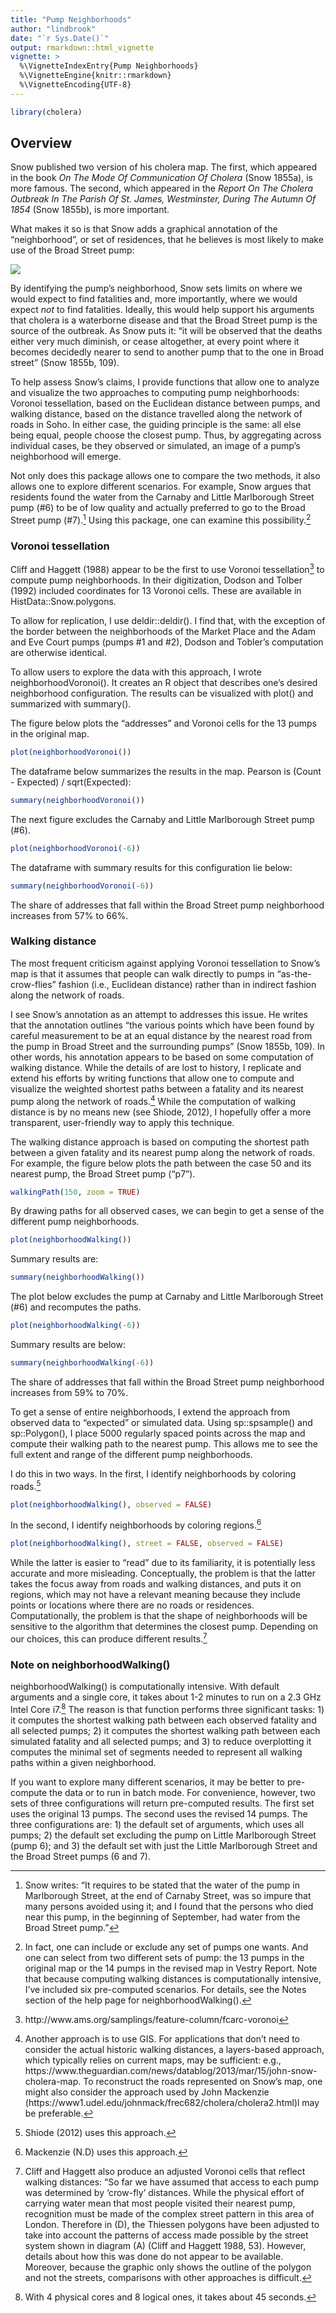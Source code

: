 ```yaml
---
title: "Pump Neighborhoods"
author: "lindbrook"
date: "`r Sys.Date()`"
output: rmarkdown::html_vignette
vignette: >
  %\VignetteIndexEntry{Pump Neighborhoods}
  %\VignetteEngine{knitr::rmarkdown}
  %\VignetteEncoding{UTF-8}
---
```


```r
library(cholera)
```

## Overview

Snow published two version of his cholera map. The first, which appeared in the book _On The Mode Of Communication Of Cholera_ (Snow 1855a), is more famous. The second, which appeared in the _Report On The Cholera Outbreak In The Parish Of St. James, Westminster, During The Autumn Of 1854_ (Snow 1855b), is more important.

What makes it so is that Snow adds a graphical annotation of the "neighborhood", or set of residences, that he believes is most likely to make use of the Broad Street pump:

![](fig12-6.png)

By identifying the pump's neighborhood, Snow sets limits on where we would expect to find fatalities and, more importantly, where we would expect  _not_  to find fatalities. Ideally, this would help support his arguments that cholera is a waterborne disease and that the Broad Street pump is the source of the outbreak. As Snow puts it: "it will be observed that the deaths either very much diminish, or cease altogether, at every point where it becomes decidedly nearer to send to another pump that to the one in Broad street" (Snow 1855b, 109).

To help assess Snow's claims, I provide functions that allow one to analyze and visualize the two approaches to computing pump neighborhoods: Voronoi tessellation, based on the Euclidean distance between pumps, and walking distance, based on the distance travelled along the network of roads in Soho. In either case, the guiding principle is the same: all else being equal, people choose the closest pump. Thus, by aggregating across individual cases, be they observed or simulated, an image of a pump's neighborhood will emerge.

Not only does this package allows one to compare the two methods, it also allows one to explore different scenarios. For example, Snow argues that residents found the water from the Carnaby and Little Marlborough Street pump (#6) to be of low quality and actually preferred to go to the Broad Street pump (#7).^[Snow writes: "It requires to be stated that the water of the pump in Marlborough Street, at the end of Carnaby Street, was so impure that many persons avoided using it; and I found that the persons who died near this pump, in the beginning of September, had water from the Broad Street pump."] Using this package, one can examine this possibility.^[In fact, one can include or exclude any set of pumps one wants. And one can select from two different sets of pump: the 13 pumps in the original map or the 14 pumps in the revised map in Vestry Report. Note that because computing walking distances is computationally intensive, I've included six pre-computed scenarios. For details, see the Notes section of the help page for neighborhoodWalking().]

### Voronoi tessellation

Cliff and Haggett (1988) appear to be the first to use Voronoi tessellation^[http://www.ams.org/samplings/feature-column/fcarc-voronoi] to compute pump neighborhoods. In their digitization, Dodson and Tolber (1992) included coordinates for 13 Voronoi cells. These are available in HistData::Snow.polygons.

To allow for replication, I use deldir::deldir(). I find that, with the exception of the border between the neighborhoods of the Market Place and the Adam and Eve Court pumps (pumps #1 and #2), Dodson and Tobler's computation are otherwise identical.

To allow users to explore the data with this approach, I wrote neighborhoodVoronoi(). It creates an R object that describes one's desired neighborhood configuration. The results can be visualized with plot() and summarized with summary(). 

The figure below plots the "addresses" and Voronoi cells for the 13 pumps in the original map.

```r
plot(neighborhoodVoronoi())
```

The dataframe below summarizes the results in the map. Pearson is (Count - Expected) / sqrt(Expected):

```r
summary(neighborhoodVoronoi())
```

The next figure excludes the Carnaby and Little Marlborough Street pump (#6).

```r
plot(neighborhoodVoronoi(-6))
```

The dataframe with summary results for this configuration lie below:

```r
summary(neighborhoodVoronoi(-6))
```

The share of addresses that fall within the Broad Street pump neighborhood increases from 57% to 66%.

### Walking distance

The most frequent criticism against applying Voronoi tessellation to Snow's map is that it assumes that people can walk directly to pumps in "as-the-crow-flies" fashion (i.e., Euclidean distance) rather than in indirect fashion along the network of roads.

I see Snow's annotation as an attempt to addresses this issue. He writes that the annotation outlines "the various points which have been found by careful measurement to be at an equal distance by the nearest road from the pump in Broad Street and the surrounding pumps" (Snow 1855b, 109). In other words, his annotation appears to be based on some computation of walking distance. While the details of are lost to history, I replicate and extend his efforts by writing functions that allow one to compute and visualize the weighted shortest paths between a fatality and its nearest pump along the network of roads.^[Another approach is to use GIS. For applications that don't need to consider the actual historic walking distances, a layers-based approach, which typically relies on current maps, may be sufficient: e.g., https://www.theguardian.com/news/datablog/2013/mar/15/john-snow-cholera-map. To reconstruct the roads represented on Snow's map, one might also consider the approach used by John Mackenzie (https://www1.udel.edu/johnmack/frec682/cholera/cholera2.html)l may be preferable.] While the computation of walking distance is by no means new (see Shiode, 2012), I hopefully offer a more transparent, user-friendly way to apply this technique.

The walking distance approach is based on computing the shortest path between a given fatality and its nearest pump along the network of roads. For example, the figure below plots the path between the case 50 and its nearest pump, the Broad Street pump ("p7").

```r
walkingPath(150, zoom = TRUE)
```

By drawing paths for all observed cases, we can begin to get a sense of the different pump neighborhoods.

```r
plot(neighborhoodWalking())
```

Summary results are:

```r
summary(neighborhoodWalking())
```

The plot below excludes the pump at Carnaby and Little Marlborough Street (#6) and recomputes the paths.

```r
plot(neighborhoodWalking(-6))
```

Summary results are below:

```r
summary(neighborhoodWalking(-6))
```

The share of addresses that fall within the Broad Street pump neighborhood increases from 59% to 70%.

To get a sense of entire neighborhoods, I extend the approach from observed data to "expected" or simulated data. Using sp::spsample() and sp::Polygon(), I place 5000 regularly spaced points across the map and compute their walking path to the nearest pump. This allows me to see the full extent and range of the different pump neighborhoods.

I do this in two ways. In the first, I identify neighborhoods by coloring roads.^[Shiode (2012) uses this approach.]

```r
plot(neighborhoodWalking(), observed = FALSE)
```

In the second, I identify neighborhoods by coloring regions.^[Mackenzie (N.D) uses this approach.]

```r
plot(neighborhoodWalking(), street = FALSE, observed = FALSE)
```

While the latter is easier to "read" due to its familiarity, it is potentially less accurate and more misleading. Conceptually, the problem is that the latter takes the focus away from roads and walking distances, and puts it on regions, which may not have a relevant meaning because they include points or locations where there are no roads or residences. Computationally, the problem is that the shape of neighborhoods will be sensitive to the algorithm that determines the closest pump. Depending on our choices, this can produce different results.^[Cliff and Haggett also produce an adjusted Voronoi cells that reflect walking distances: "So far we have assumed that access to each pump was determined by 'crow-fly' distances. While the physical effort of carrying water mean that most people visited their nearest pump, recognition must be made of the complex street pattern in this area of London. Therefore in (D), the Thiessen polygons have been adjusted to take into account the patterns of access made possible by the street system shown in diagram (A) (Cliff and Haggett 1988, 53). However, details about how this was done do not appear to be available. Moreover, because the graphic only shows the outline of the polygon and not the streets, comparisons with other approaches is difficult.]

### Note on neighborhoodWalking()

neighborhoodWalking() is computationally intensive. With default arguments and a single core, it takes about 1-2 minutes to run on a 2.3 GHz Intel Core i7.^[With 4 physical cores and 8 logical ones, it takes about 45 seconds.] The reason is that function performs three significant tasks: 1) it computes the shortest walking path between each observed fatality and all selected pumps; 2) it computes the shortest walking path between each simulated fatality and all selected pumps; and 3) to reduce overplotting it computes the minimal set of segments needed to represent all walking paths within a given neighborhood.

If you want to explore many different scenarios, it may be better to pre-compute the data or to run in batch mode. For convenience, however, two sets of three configurations will return pre-computed results. The first set uses the original 13 pumps. The second uses the revised 14 pumps. The three configurations are: 1) the default set of arguments, which uses all pumps; 2) the default set excluding the pump on Little Marlborough Street (pump 6); and 3) the default set with just the Little Marlborough Street and the Broad Street pumps (6 and 7).
